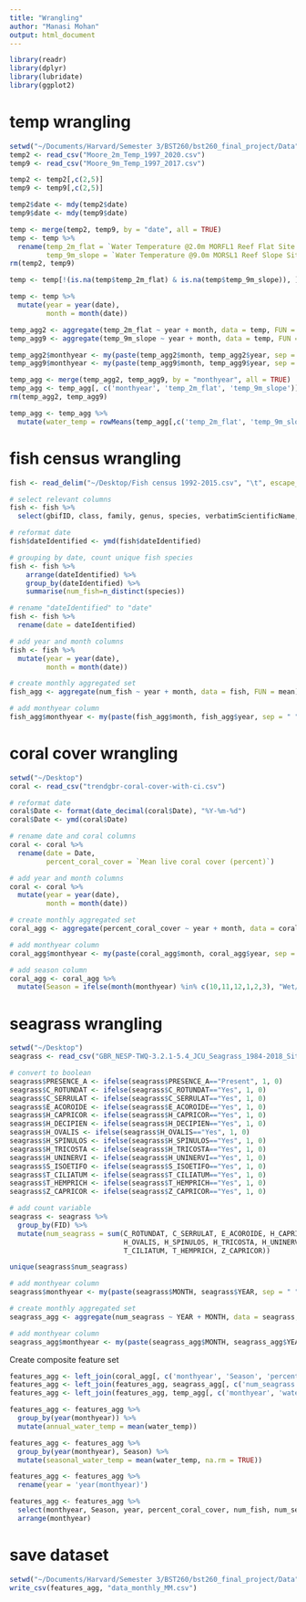 ```yaml
---
title: "Wrangling"
author: "Manasi Mohan"
output: html_document
---
```


```r
library(readr)
library(dplyr)
library(lubridate)
library(ggplot2)
```

# temp wrangling
```r
setwd("~/Documents/Harvard/Semester 3/BST260/bst260_final_project/Data")
temp2 <- read_csv("Moore_2m_Temp_1997_2020.csv")
temp9 <- read_csv("Moore_9m_Temp_1997_2017.csv")

temp2 <- temp2[,c(2,5)]
temp9 <- temp9[,c(2,5)]

temp2$date <- mdy(temp2$date)
temp9$date <- mdy(temp9$date)

temp <- merge(temp2, temp9, by = "date", all = TRUE)
temp <- temp %>%
  rename(temp_2m_flat = `Water Temperature @2.0m MORFL1 Reef Flat Site 1_LEVEL2_value_AVG`,
         temp_9m_slope = `Water Temperature @9.0m MORSL1 Reef Slope Site 1_LEVEL2_value_AVG`)
rm(temp2, temp9)

temp <- temp[!(is.na(temp$temp_2m_flat) & is.na(temp$temp_9m_slope)), ]

temp <- temp %>%
  mutate(year = year(date),
         month = month(date))

temp_agg2 <- aggregate(temp_2m_flat ~ year + month, data = temp, FUN = mean)
temp_agg9 <- aggregate(temp_9m_slope ~ year + month, data = temp, FUN = mean)

temp_agg2$monthyear <- my(paste(temp_agg2$month, temp_agg2$year, sep = " "))
temp_agg9$monthyear <- my(paste(temp_agg9$month, temp_agg9$year, sep = " "))

temp_agg <- merge(temp_agg2, temp_agg9, by = "monthyear", all = TRUE)
temp_agg <- temp_agg[, c('monthyear', 'temp_2m_flat', 'temp_9m_slope')]
rm(temp_agg2, temp_agg9)

temp_agg <- temp_agg %>%
  mutate(water_temp = rowMeans(temp_agg[,c('temp_2m_flat', 'temp_9m_slope')], na.rm = TRUE))
```

# fish census wrangling
```r

fish <- read_delim("~/Desktop/Fish census 1992-2015.csv", "\t", escape_double = FALSE, trim_ws = TRUE)

# select relevant columns
fish <- fish %>%
  select(gbifID, class, family, genus, species, verbatimScientificName, decimalLatitude, decimalLongitude, dateIdentified)

# reformat date
fish$dateIdentified <- ymd(fish$dateIdentified)

# grouping by date, count unique fish species
fish <- fish %>%
    arrange(dateIdentified) %>%
    group_by(dateIdentified) %>%
    summarise(num_fish=n_distinct(species))

# rename "dateIdentified" to "date"
fish <- fish %>%
  rename(date = dateIdentified)

# add year and month columns
fish <- fish %>%
  mutate(year = year(date),
         month = month(date))

# create monthly aggregated set
fish_agg <- aggregate(num_fish ~ year + month, data = fish, FUN = mean)

# add monthyear column
fish_agg$monthyear <- my(paste(fish_agg$month, fish_agg$year, sep = " "))
```

# coral cover wrangling
```r
setwd("~/Desktop")
coral <- read_csv("trendgbr-coral-cover-with-ci.csv")

# reformat date
coral$Date <- format(date_decimal(coral$Date), "%Y-%m-%d")
coral$Date <- ymd(coral$Date)

# rename date and coral columns
coral <- coral %>%
  rename(date = Date,
         percent_coral_cover = `Mean live coral cover (percent)`)

# add year and month columns
coral <- coral %>%
  mutate(year = year(date),
         month = month(date))

# create monthly aggregated set
coral_agg <- aggregate(percent_coral_cover ~ year + month, data = coral, FUN = mean)

# add monthyear column
coral_agg$monthyear <- my(paste(coral_agg$month, coral_agg$year, sep = " "))

# add season column
coral_agg <- coral_agg %>%
  mutate(Season = ifelse(month(monthyear) %in% c(10,11,12,1,2,3), "Wet/Hot", "Dry/Cool"))
```

# seagrass wrangling
```r
setwd("~/Desktop")
seagrass <- read_csv("GBR_NESP-TWQ-3.2.1-5.4_JCU_Seagrass_1984-2018_Site-surveys.csv")

# convert to boolean
seagrass$PRESENCE_A <- ifelse(seagrass$PRESENCE_A=="Present", 1, 0)
seagrass$C_ROTUNDAT <- ifelse(seagrass$C_ROTUNDAT=="Yes", 1, 0)
seagrass$C_SERRULAT <- ifelse(seagrass$C_SERRULAT=="Yes", 1, 0)
seagrass$E_ACOROIDE <- ifelse(seagrass$E_ACOROIDE=="Yes", 1, 0)
seagrass$H_CAPRICOR <- ifelse(seagrass$H_CAPRICOR=="Yes", 1, 0)
seagrass$H_DECIPIEN <- ifelse(seagrass$H_DECIPIEN=="Yes", 1, 0)
seagrass$H_OVALIS <- ifelse(seagrass$H_OVALIS=="Yes", 1, 0)
seagrass$H_SPINULOS <- ifelse(seagrass$H_SPINULOS=="Yes", 1, 0)
seagrass$H_TRICOSTA <- ifelse(seagrass$H_TRICOSTA=="Yes", 1, 0)
seagrass$H_UNINERVI <- ifelse(seagrass$H_UNINERVI=="Yes", 1, 0)
seagrass$S_ISOETIFO <- ifelse(seagrass$S_ISOETIFO=="Yes", 1, 0)
seagrass$T_CILIATUM <- ifelse(seagrass$T_CILIATUM=="Yes", 1, 0)
seagrass$T_HEMPRICH <- ifelse(seagrass$T_HEMPRICH=="Yes", 1, 0)
seagrass$Z_CAPRICOR <- ifelse(seagrass$Z_CAPRICOR=="Yes", 1, 0)

# add count variable
seagrass <- seagrass %>%
  group_by(FID) %>%
  mutate(num_seagrass = sum(C_ROTUNDAT, C_SERRULAT, E_ACOROIDE, H_CAPRICOR, H_DECIPIEN,
                            H_OVALIS, H_SPINULOS, H_TRICOSTA, H_UNINERVI, S_ISOETIFO,
                            T_CILIATUM, T_HEMPRICH, Z_CAPRICOR))

unique(seagrass$num_seagrass)

# add monthyear column
seagrass$monthyear <- my(paste(seagrass$MONTH, seagrass$YEAR, sep = " "))

# create monthly aggregated set
seagrass_agg <- aggregate(num_seagrass ~ YEAR + MONTH, data = seagrass, FUN = mean)

# add monthyear column
seagrass_agg$monthyear <- my(paste(seagrass_agg$MONTH, seagrass_agg$YEAR, sep = " "))
```

Create composite feature set
```r
features_agg <- left_join(coral_agg[, c('monthyear', 'Season', 'percent_coral_cover')], fish_agg[, c('monthyear', 'num_fish')], by = "monthyear")
features_agg <- left_join(features_agg, seagrass_agg[, c('num_seagrass', 'monthyear')], by = "monthyear")
features_agg <- left_join(features_agg, temp_agg[, c('monthyear', 'water_temp')], by="monthyear")

features_agg <- features_agg %>%
  group_by(year(monthyear)) %>%
  mutate(annual_water_temp = mean(water_temp))

features_agg <- features_agg %>%
  group_by(year(monthyear), Season) %>%
  mutate(seasonal_water_temp = mean(water_temp, na.rm = TRUE))

features_agg <- features_agg %>%
  rename(year = 'year(monthyear)')

features_agg <- features_agg %>%
  select(monthyear, Season, year, percent_coral_cover, num_fish, num_seagrass, water_temp, seasonal_water_temp, annual_water_temp) %>%
  arrange(monthyear)
```

# save dataset
```r
setwd("~/Documents/Harvard/Semester 3/BST260/bst260_final_project/Data")
write_csv(features_agg, "data_monthly_MM.csv")
```

